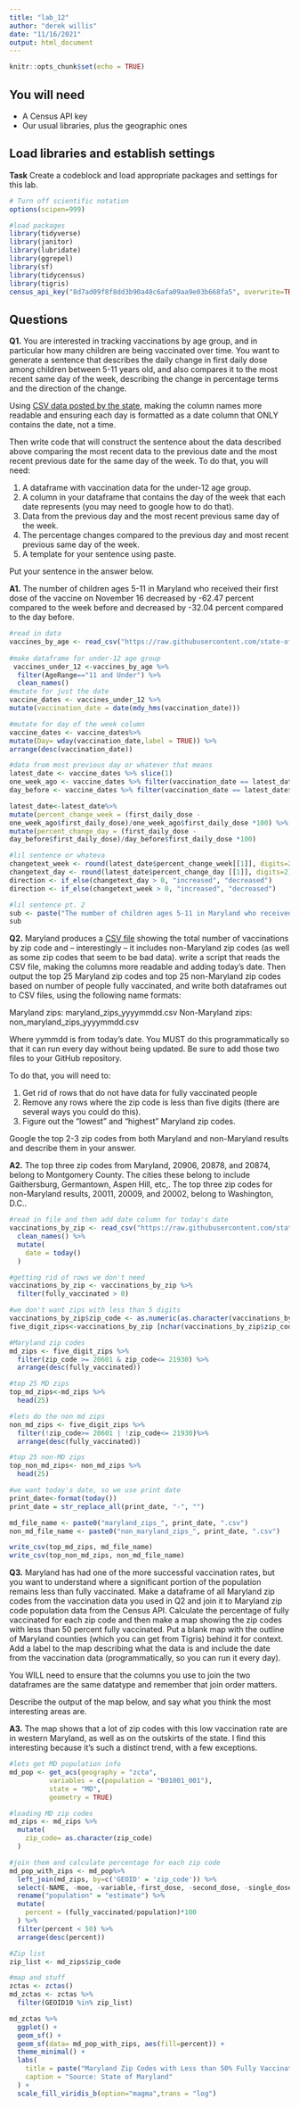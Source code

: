 ```yaml
---
title: "lab_12"
author: "derek willis"
date: "11/16/2021"
output: html_document
---
```


```r
knitr::opts_chunk$set(echo = TRUE)
```

## You will need

* A Census API key
* Our usual libraries, plus the geographic ones

## Load libraries and establish settings

**Task** Create a codeblock and load appropriate packages and settings for this lab.

```r
# Turn off scientific notation
options(scipen=999)

#load packages
library(tidyverse)
library(janitor)
library(lubridate)
library(ggrepel)
library(sf)
library(tidycensus)
library(tigris)
census_api_key("8d7ad09f8f8dd3b90a48c6afa09aa9e03b668fa5", overwrite=TRUE)
```

## Questions

**Q1.** You are interested in tracking vaccinations by age group, and in particular how many children are being vaccinated over time. You want to generate a sentence that describes the daily change in first daily dose among children between 5-11 years old, and also compares it to the most recent same day of the week, describing the change in percentage terms and the direction of the change.

Using [CSV data posted by the state](https://raw.githubusercontent.com/state-of-maryland/VaccineCSVs/master/MD_COVID19_VaccinationPercentAgeGroupPopulation.csv), making the column names more readable and ensuring each day is formatted as a date column that ONLY contains the date, not a time.

Then write code that will construct the sentence about the data described above comparing the most recent data to the previous date and the most recent previous date for the same day of the week. To do that, you will need:

1. A dataframe with vaccination data for the under-12 age group.
2. A column in your dataframe that contains the day of the week that each date represents (you may need to google how to do that).
3. Data from the previous day and the most recent previous same day of the week.
4. The percentage changes compared to the previous day and most recent previous same day of the week.
5. A template for your sentence using paste.

Put your sentence in the answer below.

**A1.** The number of children ages 5-11 in Maryland who received their first dose of the vaccine on November 16 decreased by -62.47 percent compared to the week before and decreased by -32.04 percent compared to the day before.

```r
#read in data
vaccines_by_age <- read_csv("https://raw.githubusercontent.com/state-of-maryland/VaccineCSVs/master/MD_COVID19_VaccinationPercentAgeGroupPopulation.csv") 
  
#make dataframe for under-12 age group
 vaccines_under_12 <-vaccines_by_age %>%
  filter(AgeRange=="11 and Under") %>%
  clean_names()
#mutate for just the date
vaccine_dates <- vaccines_under_12 %>%
mutate(vaccination_date = date(mdy_hms(vaccination_date)))

#mutate for day of the week column
vaccine_dates <- vaccine_dates%>%
mutate(Day= wday(vaccination_date,label = TRUE)) %>%
arrange(desc(vaccination_date))

#data from most previous day or whatever that means 
latest_date <- vaccine_dates %>% slice(1)
one_week_ago <- vaccine_dates %>% filter(vaccination_date == latest_date$vaccination_date - 7)
day_before <- vaccine_dates %>% filter(vaccination_date == latest_date$vaccination_date - 1) 

latest_date<-latest_date%>%
mutate(percent_change_week = (first_daily_dose -
one_week_ago$first_daily_dose)/one_week_ago$first_daily_dose *100) %>%
mutate(percent_change_day = (first_daily_dose -
day_before$first_daily_dose)/day_before$first_daily_dose *100)

#lil sentence or whateva 
changetext_week <- round(latest_date$percent_change_week[[1]], digits=2)
changetext_day <- round(latest_date$percent_change_day [[1]], digits=2)
direction <- if_else(changetext_day > 0, "increased", "decreased")
direction <- if_else(changetext_week > 0, "increased", "decreased")

#lil sentence pt. 2
sub <- paste("The number of children ages 5-11 in Maryland who received their first dose of the vaccine  on ", format(latest_date$vaccination_date, format="%B %d"), " ", direction, " by ", changetext_week, " percent compared to the week before", sep="", " and", " ", direction, " by ", changetext_day, " percent compared to the day before.")
sub
```

**Q2.** Maryland produces a [CSV file](https://raw.githubusercontent.com/state-of-maryland/VaccineCSVs/master/Vax_ZIP_CODE_FirstSecondSingle_Totals_Raw.csv) showing the total number of vaccinations by zip code and -- interestingly -- it includes non-Maryland zip codes (as well as some zip codes that seem to be bad data). write a script that reads the CSV file, making the columns more readable and adding today's date. Then output the top 25 Maryland zip codes and top 25 non-Maryland zip codes based on number of people fully vaccinated, and write both dataframes out to CSV files, using the following name formats:

Maryland zips: maryland_zips_yyyymmdd.csv
Non-Maryland zips: non_maryland_zips_yyyymmdd.csv

Where yymmdd is from today's date. You MUST do this programmatically so that it can run every day without being updated. Be sure to add those two files to your GitHub repository.

To do that, you will need to:

1. Get rid of rows that do not have data for fully vaccinated people
2. Remove any rows where the zip code is less than five digits (there are several ways you could do this).
3. Figure out the "lowest" and "highest" Maryland zip codes.

Google the top 2-3 zip codes from both Maryland and non-Maryland results and describe them in your answer.

**A2.** The top three zip codes from Maryland, 20906, 20878, and 20874, belong to Montgomery County. The cities these belong to include Gaithersburg, Germantown, Aspen Hill, etc,. The top three zip codes for non-Maryland results, 20011, 20009, and 20002, belong to Washington, D.C.. 
```r
#read in file and then add date column for today's date
vaccinations_by_zip <- read_csv("https://raw.githubusercontent.com/state-of-maryland/VaccineCSVs/master/Vax_ZIP_CODE_FirstSecondSingle_Totals_Raw.csv") %>%
  clean_names() %>%
  mutate(
    date = today()
  )

#getting rid of rows we don't need
vaccinations_by_zip <- vaccinations_by_zip %>%
  filter(fully_vaccinated > 0)

#we don't want zips with less than 5 digits
vaccinations_by_zip$zip_code <- as.numeric(as.character(vaccinations_by_zip$zip_code))
five_digit_zips<-vaccinations_by_zip [nchar(vaccinations_by_zip$zip_code) ==5 , ]

#Maryland zip codes
md_zips <- five_digit_zips %>%
  filter(zip_code >= 20601 & zip_code<= 21930) %>%
  arrange(desc(fully_vaccinated))

#top 25 MD zips 
top_md_zips<-md_zips %>%
  head(25)

#lets do the non md zips 
non_md_zips <- five_digit_zips %>%
  filter(!zip_code>= 20601 | !zip_code<= 21930)%>%
  arrange(desc(fully_vaccinated))

#top 25 non-MD zips
top_non_md_zips<- non_md_zips %>%
  head(25)

#we want today's date, so we use print date
print_date<-format(today())
print_date = str_replace_all(print_date, "-", "")

md_file_name <- paste0("maryland_zips_", print_date, ".csv")
non_md_file_name <- paste0("non_maryland_zips_", print_date, ".csv")

write_csv(top_md_zips, md_file_name)
write_csv(top_non_md_zips, non_md_file_name)
``` 

**Q3.** Maryland has had one of the more successful vaccination rates, but you want to understand where a significant portion of the population remains less than fully vaccinated. Make a dataframe of all Maryland zip codes from the vaccination data you used in Q2 and join it to Maryland zip code population data from the Census API. Calculate the percentage of fully vaccinated for each zip code and then make a map showing the zip codes with less than 50 percent fully vaccinated. Put a blank map with the outline of Maryland counties (which you can get from Tigris) behind it for context. Add a label to the map describing what the data is and include the date from the vaccination data (programmatically, so you can run it every day).

You WILL need to ensure that the columns you use to join the two dataframes are the same datatype and remember that join order matters.

Describe the output of the map below, and say what you think the most interesting areas are.

**A3.** The map shows that a lot of zip codes with this low vaccination rate are in western Maryland, as well as on the outskirts of the state. I find this interesting because it's such a distinct trend, with a few exceptions. 

```r
#lets get MD population info
md_pop <- get_acs(geography = "zcta",
          variables = c(population = "B01001_001"),
          state = "MD",
          geometry = TRUE)

#loading MD zip codes
md_zips <- md_zips %>%
  mutate(
    zip_code= as.character(zip_code)
  )

#join them and calculate percentage for each zip code 
md_pop_with_zips <- md_pop%>%
  left_join(md_zips, by=c('GEOID' = 'zip_code')) %>%
  select(-NAME, -moe, -variable,-first_dose, -second_dose, -single_dose, -atleast_one_dose) %>%
  rename("population" = "estimate") %>%
  mutate(
    percent = (fully_vaccinated/population)*100
  ) %>%
  filter(percent < 50) %>%
  arrange(desc(percent))

#Zip list
zip_list <- md_zips$zip_code

#map and stuff 
zctas <- zctas()
md_zctas <- zctas %>%
  filter(GEOID10 %in% zip_list)

md_zctas %>%
  ggplot() + 
  geom_sf() +
  geom_sf(data= md_pop_with_zips, aes(fill=percent)) +
  theme_minimal() +
  labs(
    title = paste("Maryland Zip Codes with Less than 50% Fully Vaccinated Population:", today()),
    caption = "Source: State of Maryland"
  ) +
  scale_fill_viridis_b(option="magma",trans = "log") 
```

